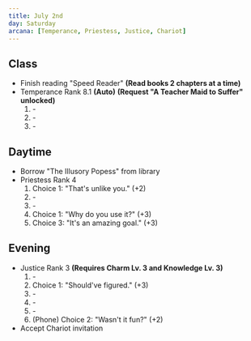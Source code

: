 ```yaml
---
title: July 2nd
day: Saturday
arcana: [Temperance, Priestess, Justice, Chariot]
---
```


## Class
- Finish reading "Speed Reader" **(Read books 2 chapters at a time)**
- Temperance Rank 8.1 **(Auto)** **(Request "A Teacher Maid to Suffer" unlocked)**
    1. \-
    1. \-
    1. \-

## Daytime
- Borrow "The Illusory Popess" from library
- Priestess Rank 4
    1. Choice 1: "That's unlike you." (+2)
    1. \-
    1. \-
    1. Choice 1: "Why do you use it?" (+3)
    1. Choice 3: "It's an amazing goal." (+3)

## Evening
- Justice Rank 3 **(Requires Charm Lv. 3 and Knowledge Lv. 3)**
    1. \-
    1. Choice 1: "Should've figured." (+3)
    1. \-
    1. \-
    1. \-
    1. (Phone) Choice 2: "Wasn't it fun?" (+2)
- Accept Chariot invitation